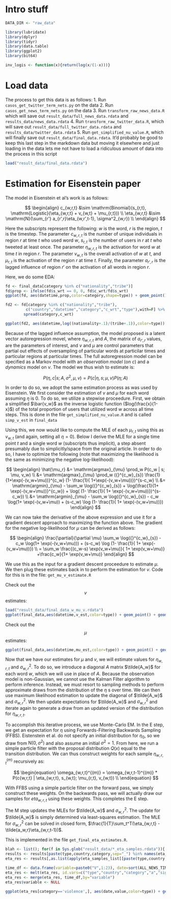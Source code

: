 
Intro stuff
===========
```r
DATA_DIR <- "raw_data"

library(lubridate)
library(dplyr)
library(tidyr)
library(data.table)
library(ggplot2)
library(bit64)

inv_logis <- function(x){return(log(x/(1-x)))}

```

Load data
======================

The process to get this data is as follows:
1. Run ```casos_get_twitter_term_nets.py``` on the data
2. Run ```casos_get_news_term_nets.py``` on the data
3. Run  ```transform_raw_news_data.R``` which will save out ```result_data/full_news_data.rdata``` and ```results_data/news_data.rdata```
4. Run ```transform_raw_twitter_data.R```, which will save out  ```result_data/full_twitter_data.rdata``` and ```results_data/twitter_data.rdata```
5. Run ```get_simplified_nu_value.R```, which will finally save out ```result_data/final_data.rdata```. It'd probably be good to keep this last step in the markdown data but moving it elsewhere and just loading in the data lets me not have to load a ridiculous amount of data into the process in this script

```r
load("result_data/final_data.rdata")
```


Estimation for Eisenstein paper
========================================================
The model in Eisenstein et al's work is as follows:

$$
\begin{align}
c_{w,r,t} &\sim \mathrm{Binomial}(s_{r,t}, \mathrm{Logistic}(\eta_{w,r,t} + v_{w,t} + \mu_{r,t})) \\
\eta_{w,r,t} &\sim \mathrm{N}(\sum_{r'} a_{r',r}\eta_{w,r',t-1}, \sigma^2_{w,r}) \\
\end{align}
$$

Here the subscripts represent the following: $w$ is the word, $r$ is the region, $t$ is the timestep. The parameter $c_{w,r,t}$ is the number of unique individuals in region $r$ at time $t$ who used word $w$, $s_{r,t}$ is the number of users in $r$ at $t$ who tweeted at least once. The parameter $\eta_{w,r,t}$ is the activation for word $w$ at time $t$ in region $r$. The parameter $v_{w,t}$ is the overall activation of $w$ at $t$, and $\mu_{r,t}$ is the activation of the region $r$ at time $t$.  Finally, the parameter $a_{r',r}$ is the lagged influence of region $r'$ on the activation of all words in region $r$.

Here, we do some EDA:
```r
fd <- final_data[category %in% c("nationality","tribe")]
fd$prop <- ifelse(fd$s_wrt == 0, 0, fd$c_wrt/fd$s_wrt)
ggplot(fd, aes(datetime,prop,color=category,shape=type)) + geom_point() + facet_wrap(~country, scales="free_y") + geom_line() + ylab("Proportion of Users Used it") + xlab("Month") + theme(axis.text.x=element_text(angle=45,hjust=1))
```

```r
fd2 <- fd[category %in% c("nationality","tribe"),
         c("country","datetime","category","c_wrt","type"),with=F] %>%
        spread(category,c_wrt)

ggplot(fd2, aes(datetime,log((nationality+.1)/(tribe+.1)),color=type)) + geom_point() + facet_wrap(~country, scales="free_y") + geom_line() + ylab("Log-odds of nationality vs. tribe") + xlab("Month") + theme(axis.text.x=element_text(angle=45,hjust=1)) + geom_hline(y=0)
```


Because of the lagged influence assumption, the model proposed is a latent vector autoregression movel, where $\eta_{w,r,t}$ and $A$, the matrix of $a_{r',r}$ values, are the parameters of interest, and $v$ and $\mu$ are control parameters that partial out effects of oversampling of particular words at particilar times and particular regions at particular times. The full autoregression model can be specified as a Markov model with an *observation model* (on $c$) and a *dynamics*  model on $\nu$. The model we thus wish to estimate is:

$$ P(\eta,c|s; A, \sigma^2,\mu,v) = P(c | \eta, s; \mu, v) P(\eta; A)$$

In order to do so, we adopt the same estimation process as was used by Eisenstein.  We first consider the estimation of $v$ and $\mu$ for each word assuming $\eta$ is 0.  To do so, we utilize a stepwise proceedure.  First, we obtain a simplified $\bar{v_w}$ as the inverse logistic function ($log(\frac{x}{1-x}$) of the total proportion of users that utilized word $w$ across all time steps. This is done in the file ```get_simplified_nu_value.R``` and is called ```simp_v_est``` in ```final_data```

Using this, we now would like to compute the MLE of each $\mu_{r,t}$ using this as $v_{w,t}$ (and again, setting all $\eta = 0$).  Below I derive the MLE for a single time point $t$ and a single word $w$ (subscripts thus implicit), a step absent presumably due to simplicitly/space from the original article.  In order to do so, I have to optimize the following (note that maximizing the likelihood is the same as minimizing the negative log-likelihood):

$$
\begin{align}
  \hat{\mu_r} &= \mathrm{argmax}_{\mu} \prod_w P(c_w | s; \mu, v_w) \\
  &= \mathrm{argmax}_{\mu} \prod_w   ({}^{c_w}_{s}) \frac{1}{1+\exp(-(v_w+\mu))}^{c_w} (1- \frac{1}{ 1+\exp(-(v_w+\mu))})^{s-c_w} \\
  &= \mathrm{argmin}_{\mu} - \sum_w \log({}^{c_w}_{s})  + \log(\frac{1}{1+ \exp(-(v_w+\mu))}^{c_w}) + \log( (1- \frac{1}{ 1+ \exp(-(v_w+\mu))})^{s-c_w}) \\
  &= \mathrm{argmin}_{\mu} - \sum_w \log({}^{c_w}_{s})  - c_w \log(1+ \exp(-(v_w+\mu)) + (s-c_w) \log (1- \frac{1}{ 1+ \exp(-(v_w+\mu))})
\end{align}
$$

We can now take the derivative of the above expression and use it for a gradient descent approach to maximizing the function above. The gradient for the negative log-likelihood for $\mu$ can be derived as follows:

$$
\begin{align}
 \frac{\partial}{\partial \mu} \sum_w \log({}^{c_w}_{s})  - c_w \log(1+ \exp(-(v_w+\mu))) + (s-c_w) \log (1- \frac{1}{ 1+ \exp(-(v_w+\mu))}) \\
  =  \sum_w \frac{(c_w-s) \exp(v_w+\mu)}{ 1+ \exp(v_w+\mu)} +\frac{c_w}{1+ \exp(v_w+\mu)}  
\end{align}
$$

We use this as the input for a gradient descent proceedure to estimate $\mu$. We then plug these estimates back in to perform the estimation for $v$.  Code for this is in the file: ```get_mu_v_estimate.R```

Check out the $$v$$ estimates:

```r
load("result_data/final_data_w_mu_v.rdata")
ggplot(final_data,aes(datetime,v_est,color=type)) + geom_point() + geom_line() + facet_wrap(~category)
```

Check out the $$\mu$$ estimates:

```r

ggplot(final_data,aes(datetime,mu_est,color=type)) + geom_point() + geom_line() + facet_wrap(~country)

```


Now that we have our estimates for $\mu$ and $v$, we will estimate values for $\eta_{w,r,t}$ and $\sigma^2_{w,r}$. To do so, we introduce a diagonal $A$ matrix $\tilde{A_w}$ for each word $w$, which we will use in place of $A$. Because the observation model is non-Gaussian, we cannot use the Kalman Filter algorithm to perform inference. Instead, we must resort to sampling methods to perform approximate draws from the distribution of the $\eta$ s over time. We can then use maximum likelihood estimation to update the diagonal of $\tilde{A_w}$ and $\sigma^2_{w,r}$.  We then update expectations for $\tilde{A_w}$ and $\sigma^2_{w,r}$ and iterate again to generate a draw from an updated version of the distribution for $\eta_{w,r,t}$. 

To accomplish this iterative process, we use Monte-Carlo EM. In the E step, we get an expectation for $\eta$ using Forwards-Filtering Backwards Sampling (FFBS). Eistenstein et al. do not specify an initial distribution for $\eta_0$, so we draw from $\mathrm{N}(0, \sigma^2)$ and also assume an initial $\sigma^2=1$.  From here, we run a simple particle filter with the proposal distribution $Q(x)$ equal to the transition distribution. We can thus construct weights for each sample $\eta_{w,r,t}^{(m)}$ recursively as:

$$
\begin{equation} 
\omega_{w,r,t}^{(m)} = \omega_{w,r,t-1}^{(m)} * P(c{w,r,t} | \eta_{w,r,t}, s_{w,t}; \mu_{r,t}, v_{w,t}) \\
\end{equation}
$$

With FFBS using a simple particle filter on the forward pass, we simply construct these weights. On the backwards pass, we will actually draw our samples for $eta_{w,r,t}$ using these weights.  This completes the E step.

The M step updates the MLEs for $\tilde{A_w}$ and $\sigma^2_{w,r}$. The update for $\tilde{A_w}$ is simply determined via least-squares estimation. The MLE for $\sigma^2_{w,r}$ can be solved in closed form, $\frac{1}{T}\sum_t^T(\eta_{w,r,t} - \tilde{a_w,r}\eta_{w,r,t-1})$.

This is implemented in the file ```get_final_eta_estimates.R```.

```r

blah <- list(); for(f in Sys.glob("result_data/*_eta_samples.rdata")){ load(f); blah <- c(blah,per_cat_eta_samples_list) }
results <- results[paste(type,country,category,sep="_") %in% names(eta_samples_list)]
eta_res <- results[,as.list(apply(eta_samples_list[[paste(type,country,category,sep="_")]],1,mean)),by=c("type","country","category","a","sigma")]

time_df <- data.frame(variable=paste0("V",1:23), date=sort(ALL_NEWS_TIMES[ALL_NEWS_TIMES %in% ALL_TIMES]))
eta_res <- melt(eta_res, id.vars=c("type","country","category","a","sigma"))
eta_res <- merge(eta_res, time_df,by="variable")
eta_res$variable <- NULL

ggplot(eta_res[category=='violence',], aes(date,value,color=type)) + geom_point() + geom_line() + facet_wrap(~country)




```

